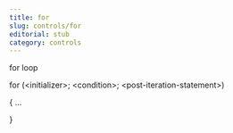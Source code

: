 ```yaml
---
title: for
slug: controls/for
editorial: stub
category: controls
---
```


<LSLControl name="for"/>

for loop

for (&lt;initializer&gt;; &lt;condition&gt;; &lt;post-iteration-statement&gt;)

\{ ...

\}
